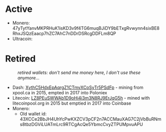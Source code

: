 = Active =
* Monero: 47yTytYanvMKPRHuK1isKD3v9f4TG6muqBJiDY9bETxgRvwynn4sixBE8RhxJSQzEaacp7hZC7AhC7nDDrDSRcgDDFLm8QP
* Ultracoin: 


= Retired =
:''retired wallets: don't send me money here, I don't use these anymore...''

* Dash: [https://chainz.cryptoid.info/dash/address.dws?XythC5HdxEpAqrgZ1CTmvXCoSyTr5PSdFp.htm XythC5HdxEpAqrgZ1CTmvXCoSyTr5PSdFp] - mining from xpool.ca in 2015, empted in 2017 into Poloniex
* Litecoin: [http://ltc.blockr.io/address/info/LZ8PEuSWWAb1D9oHi4i3m3N8RJ9ErJqG5h LZ8PEuSWWAb1D9oHi4i3m3N8RJ9ErJqG5h] - mined with litecoinpool.org in 2015 but emptied in 2017 into Coinbase
* Monero:
** Old wallet id: 43XCCe2BbJH4UhYcPwKXZCV3pCF2n7ACCMauXAG7C2jVbBuRNms8tbzDGViLUATmLrc9RTCgAcQe5YbmcCvyZTPUMpvuAPU
